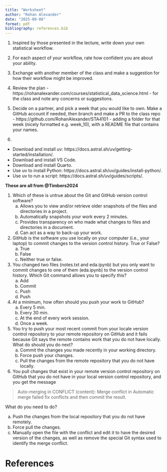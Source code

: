 ```yaml
---
title: "Worksheet"
author: "Rohan Alexander"
date: "2025-09-08"
format: pdf
bibliography: references.bib
---
```


1. Inspired by those presented in the lecture, write down your own statistical workflow.

\newpage

2. For each aspect of your workflow, rate how confident you are about your ability.

\newpage

3. Exchange with another member of the class and make a suggestion for how their workflow might be improved.

4. Review the plan - https://rohanalexander.com/courses/statistical_data_science.html - for the class and note any concerns or suggestions.

\newpage

5. Decide on a partner, and pick a week that you would like to own. Make a GitHub account if needed, then branch and make a PR to the class repo - https://github.com/RohanAlexander/STA4101 - adding a folder for that week (nicely formatted e.g. week_10), with a README file that contains your names.

6. 

- Download and install uv: https://docs.astral.sh/uv/getting-started/installation/.
- Download and install VS Code.
- Download and install Quarto.
- Use uv to install Python: https://docs.astral.sh/uv/guides/install-python/.
- Use uv to run a script: https://docs.astral.sh/uv/guides/scripts/.

\newpage

**These are all from @Timbers2024**

1. Which of these is untrue about the Git and GitHub version control software?
	a. Allows you to view and/or retrieve older snapshots of the files and directories in a project.
	b. Automatically snapshots your work every 2 minutes.
	c. Provides transparency on who made what changes to files and directories in a document.
	d. Can act as a way to back-up your work.
2. GitHub is the software you use locally on your computer (i.e., your laptop) to commit changes to the version control history. True or False?
	a. True
	b. False
	c. Neither true or false.
3. You changed two files (notes.txt and eda.ipynb) but you only want to commit changes to one of them (eda.ipynb) to the version control history. Which Git command allows you to specify this?
	a. Add
	b. Commit
	c. Push
	d. Push
4. At a minimum, how often should you push your work to GitHub?
	a. Every 5 min.
	b. Every 30 min.
	c. At the end of every work session.
	d. Once a week.
5. You try to push your most recent commit from your locale version control repository to your remote repository on GitHub and it fails because Git says the remote contains work that you do not have locally. What do should you do next?
	a. Commit the changes you made recently in your working directory.
	b. Force push your changes.
	c. Pull the changes from the remote repository that you do not have locally.
6. You pull changes that exist in your remote version control repository on GitHub that you do not have in your local version control repository, and you get the message

> Auto-merging in <FILENAME> CONFLICT (content):
> Merge conflict in <FILENAME> Automatic merge failed
> fix conflicts and then commit the result.

What do you need to do?

a. Push the changes from the local repository that you do not have remotely.
b. Force pull the changes.
c. Manually open the file with the conflict and edit it to have the desired version of the changes, as well as remove the special Git syntax used to identify the merge conflict.

\newpage

# References